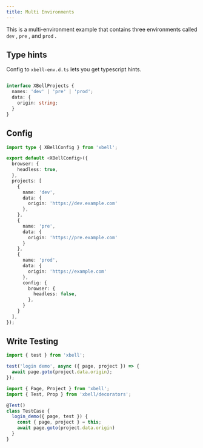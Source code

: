 ```yaml
---
title: Multi Environments
---
```



This is a multi-environment example that contains three environments called `dev` , `pre` , and `prod` .

## Type hints
Config to `xbell-env.d.ts` lets you get typescript hints.
```typescript title="xbell-env.d.ts"

interface XBellProjects {
  names: 'dev' | 'pre' | 'prod';
  data: {
    origin: string;
  }
}
```


## Config
```typescript title="xbell.config.ts"
import type { XBellConfig } from 'xbell';

export default <XBellConfig>({
  browser: {
    headless: true,
  },
  projects: [
    {
      name: 'dev',
      data: {
        origin: 'https://dev.example.com'
      },
    },
    {
      name: 'pre',
      data: {
        origin: 'https://pre.example.com'
      }
    },
    {
      name: 'prod',
      data: {
        origin: 'https://example.com'
      },
      config: {
        browser: {
          headless: false,
        },
      }
    }
  ],
});
```

## Write Testing
<Tabs>
  <TabItem value="standard" label="standard">

  ```typescript title="demo.test.ts"
  import { test } from 'xbell';

  test('login demo', async ({ page, project }) => {
    await page.goto(project.data.origin);
  });
  ```

  </TabItem>

  <TabItem value="classic" label="classic">

  ```typescript title="demo.test.ts"
  import { Page, Project } from 'xbell';
  import { Test, Prop } from 'xbell/decorators';

  @Test()
  class TestCase {
    login_demo({ page, test }) {
      const { page, project } = this;
      await page.goto(project.data.origin)
    }
  }
  ```

  </TabItem>
</Tabs>
